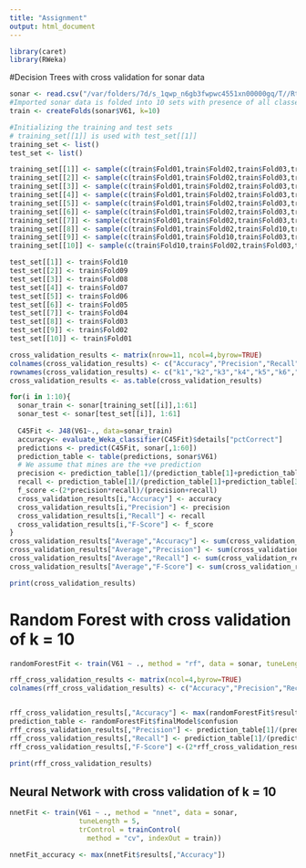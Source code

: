 ```yaml
---
title: "Assignment"
output: html_document
---
```

```r
library(caret)
library(RWeka)
```

#Decision Trees with cross validation for sonar data
```r
sonar <- read.csv("/var/folders/7d/s_1qwp_n6gb3fwpwc4551xn00000gq/T//RtmpqsSGqX/data1a82bc1ff5e", header=FALSE)
#Imported sonar data is folded into 10 sets with presence of all classes or labels
train <- createFolds(sonar$V61, k=10)

#Initializing the training and test sets
# training_set[[1]] is used with test_set[[1]]
training_set <- list()
test_set <- list()

training_set[[1]] <- sample(c(train$Fold01,train$Fold02,train$Fold03,train$Fold04,train$Fold05,train$Fold06,train$Fold07,train$Fold08,train$Fold09))
training_set[[2]] <- sample(c(train$Fold01,train$Fold02,train$Fold03,train$Fold04,train$Fold05,train$Fold06,train$Fold07,train$Fold08,train$Fold10))
training_set[[3]] <- sample(c(train$Fold01,train$Fold02,train$Fold03,train$Fold04,train$Fold05,train$Fold06,train$Fold07,train$Fold10,train$Fold09))
training_set[[4]] <- sample(c(train$Fold01,train$Fold02,train$Fold03,train$Fold04,train$Fold05,train$Fold06,train$Fold10,train$Fold08,train$Fold09))
training_set[[5]] <- sample(c(train$Fold01,train$Fold02,train$Fold03,train$Fold04,train$Fold05,train$Fold10,train$Fold07,train$Fold08,train$Fold09))
training_set[[6]] <- sample(c(train$Fold01,train$Fold02,train$Fold03,train$Fold04,train$Fold10,train$Fold06,train$Fold07,train$Fold08,train$Fold09))
training_set[[7]] <- sample(c(train$Fold01,train$Fold02,train$Fold03,train$Fold10,train$Fold05,train$Fold06,train$Fold07,train$Fold08,train$Fold09))
training_set[[8]] <- sample(c(train$Fold01,train$Fold02,train$Fold10,train$Fold04,train$Fold05,train$Fold06,train$Fold07,train$Fold08,train$Fold09))
training_set[[9]] <- sample(c(train$Fold01,train$Fold10,train$Fold03,train$Fold04,train$Fold05,train$Fold06,train$Fold07,train$Fold08,train$Fold09))
training_set[[10]] <- sample(c(train$Fold10,train$Fold02,train$Fold03,train$Fold04,train$Fold05,train$Fold06,train$Fold07,train$Fold08,train$Fold09))

test_set[[1]] <- train$Fold10
test_set[[2]] <- train$Fold09
test_set[[3]] <- train$Fold08
test_set[[4]] <- train$Fold07
test_set[[5]] <- train$Fold06
test_set[[6]] <- train$Fold05
test_set[[7]] <- train$Fold04
test_set[[8]] <- train$Fold03
test_set[[9]] <- train$Fold02
test_set[[10]] <- train$Fold01

cross_validation_results <- matrix(nrow=11, ncol=4,byrow=TRUE)
colnames(cross_validation_results) <- c("Accuracy","Precision","Recall","F-Score")
rownames(cross_validation_results) <- c("k1","k2","k3","k4","k5","k6","k7","k8","k9","k10","Average")
cross_validation_results <- as.table(cross_validation_results)

for(i in 1:10){
  sonar_train <- sonar[training_set[[i]],1:61]
  sonar_test <- sonar[test_set[[i]], 1:61]
  
  C45Fit <- J48(V61~., data=sonar_train)
  accuracy<- evaluate_Weka_classifier(C45Fit)$details["pctCorrect"]
  predictions <- predict(C45Fit, sonar[,1:60])
  prediction_table <- table(predictions, sonar$V61)
  # We assume that mines are the +ve prediction
  precision <- prediction_table[1]/(prediction_table[1]+prediction_table[2])
  recall <- prediction_table[1]/(prediction_table[1]+prediction_table[3])
  f_score <-(2*precision*recall)/(precision+recall)
  cross_validation_results[i,"Accuracy"] <- accuracy
  cross_validation_results[i,"Precision"] <- precision
  cross_validation_results[i,"Recall"] <- recall
  cross_validation_results[i,"F-Score"] <- f_score
}
cross_validation_results["Average","Accuracy"] <- sum(cross_validation_results[1:10,"Accuracy"])/10
cross_validation_results["Average","Precision"] <- sum(cross_validation_results[1:10,"Precision"])/10
cross_validation_results["Average","Recall"] <- sum(cross_validation_results[1:10,"Recall"])/10
cross_validation_results["Average","F-Score"] <- sum(cross_validation_results[1:10,"F-Score"])/10

print(cross_validation_results)

```




# Random Forest with cross validation of k = 10
```r
randomForestFit <- train(V61 ~ ., method = "rf", data = sonar, tuneLength = 5,trControl = trainControl(method = "cv", indexOut = train))

rff_cross_validation_results <- matrix(ncol=4,byrow=TRUE)
colnames(rff_cross_validation_results) <- c("Accuracy","Precision","Recall","F-Score")


rff_cross_validation_results[,"Accuracy"] <- max(randomForestFit$results[,"Accuracy"])
prediction_table <- randomForestFit$finalModel$confusion
rff_cross_validation_results[,"Precision"] <- prediction_table[1]/(prediction_table[1]+prediction_table[2])
rff_cross_validation_results[,"Recall"] <- prediction_table[1]/(prediction_table[1]+prediction_table[3])
rff_cross_validation_results[,"F-Score"] <-(2*rff_cross_validation_results[,"Precision"]*rff_cross_validation_results[,"Recall"])/(rff_cross_validation_results[,"Precision"]+rff_cross_validation_results[,"Recall"])

print(rff_cross_validation_results)


```


## Neural Network  with cross validation of k = 10
```r
nnetFit <- train(V61 ~ ., method = "nnet", data = sonar,
                 tuneLength = 5,
                 trControl = trainControl(
                   method = "cv", indexOut = train))

nnetFit_accuracy <- max(nnetFit$results[,"Accuracy"])
```
